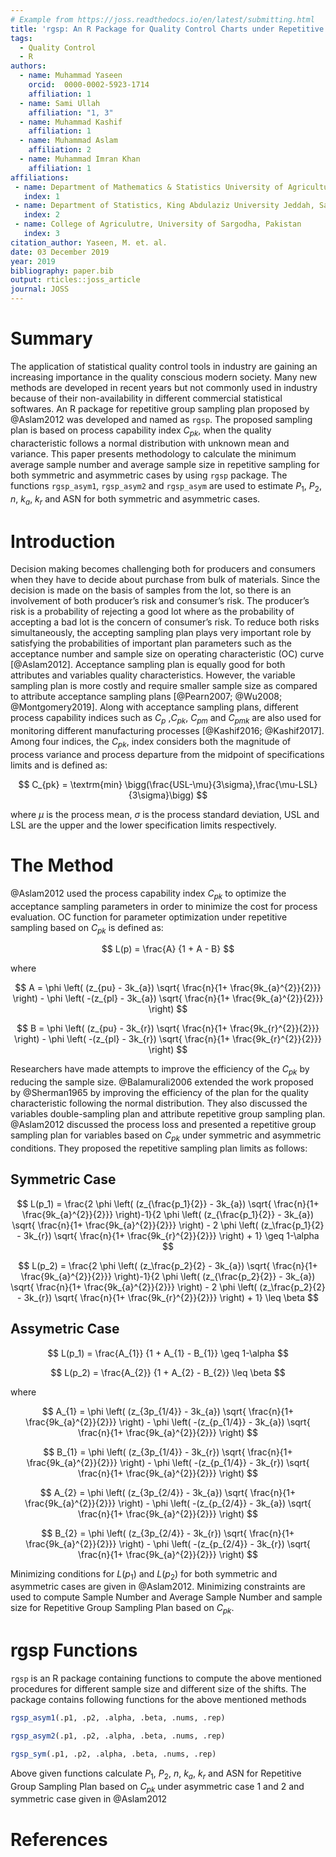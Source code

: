 ```yaml
---
# Example from https://joss.readthedocs.io/en/latest/submitting.html
title: 'rgsp: An R Package for Quality Control Charts under Repetitive Group Sampling Plan based on $C_{pk}$'
tags:
  - Quality Control
  - R
authors:
  - name: Muhammad Yaseen
    orcid:  0000-0002-5923-1714
    affiliation: 1
  - name: Sami Ullah
    affiliation: "1, 3" 
  - name: Muhammad Kashif
    affiliation: 1
  - name: Muhammad Aslam
    affiliation: 2 
  - name: Muhammad Imran Khan
    affiliation: 1 
affiliations:
 - name: Department of Mathematics & Statistics University of Agriculture Faisalabad, Pakistan
   index: 1
 - name: Department of Statistics, King Abdulaziz University Jeddah, Saudi Arabia
   index: 2
 - name: College of Agriculutre, University of Sargodha, Pakistan
   index: 3
citation_author: Yaseen, M. et. al.
date: 03 December 2019
year: 2019
bibliography: paper.bib
output: rticles::joss_article
journal: JOSS
---
```


# Summary

The application of statistical quality control tools in industry are gaining an increasing importance in the quality conscious modern society. Many new methods are developed in recent years but not commonly used in industry because of their non-availability in different commercial statistical softwares. An R package for repetitive group sampling plan proposed by @Aslam2012 was developed and named as  ``rgsp``. The proposed sampling plan is based on process capability index $C_{pk}$, when the quality characteristic follows a normal distribution with unknown mean and variance. This paper presents methodology to calculate the minimum average sample number and average sample size in repetitive sampling for both symmetric and asymmetric cases by using ``rgsp`` package. The functions ``rgsp_asym1``, ``rgsp_asym2`` and ``rgsp_asym`` are used to estimate $P_1$, $P_2$, $n$, $k_a$, $k_r$  and ASN for both symmetric and asymmetric cases. 

# Introduction

Decision making becomes challenging both for producers and consumers when they have to decide about purchase from bulk of materials. Since the decision is made on the basis of samples from the lot, so there is an involvement of both producer’s risk and consumer’s risk. The producer’s risk is a probability of rejecting a good lot where as the probability of accepting a bad lot is the concern of consumer’s risk. To reduce both risks simultaneously, the accepting sampling plan plays very important role by satisfying the probabilities of important plan parameters such as the acceptance number and sample size on operating characteristic (OC) curve [@Aslam2012].  Acceptance sampling plan is equally good for both attributes and variables quality characteristics. However, the variable sampling plan is more costly and require smaller sample size as compared to attribute acceptance sampling plans [@Pearn2007; @Wu2008; @Montgomery2019]. Along with acceptance sampling plans, different process capability indices such as $C_{p}$ ,$C_{pk}$, $C_{pm}$ and $C_{pmk}$ are also used for monitoring different manufacturing processes [@Kashif2016; @Kashif2017]. Among four indices, the $C_{pk}$, index considers both the magnitude of process variance and process departure from the midpoint of specifications limits and is defined as:  

$$
C_{pk} = \textrm{min} \bigg(\frac{USL-\mu}{3\sigma},\frac{\mu-LSL}{3\sigma}\bigg)
$$

where $\mu$ is the process mean, $\sigma$ is the process standard deviation, USL and LSL are the upper and the lower specification limits respectively.

# The Method

@Aslam2012 used the process capability index $C_{pk}$  to optimize the acceptance sampling parameters in order to minimize the cost for process evaluation. OC function for parameter optimization under repetitive sampling based on $C_{pk}$  is defined as:

$$
L(p) = \frac{A} 
	{1 + A - B}
$$	

where 

$$
A = \phi \left( (z_{pu} - 3k_{a}) \sqrt{ \frac{n}{1+ \frac{9k_{a}^{2}}{2}}} \right) - \phi \left( -(z_{pl} - 3k_{a}) \sqrt{ \frac{n}{1+ \frac{9k_{a}^{2}}{2}}} \right)
$$

$$
B = \phi \left( (z_{pu} - 3k_{r}) \sqrt{ \frac{n}{1+ \frac{9k_{r}^{2}}{2}}} \right) - \phi \left( -(z_{pl} - 3k_{r}) \sqrt{ \frac{n}{1+ \frac{9k_{r}^{2}}{2}}} \right)
$$


Researchers have made attempts to improve the efficiency of the  $C_{pk}$  by reducing the sample size. @Balamurali2006 extended the work proposed by @Sherman1965 by improving the efficiency of the plan for the quality characteristic following the normal distribution. They also discussed the variables double-sampling plan and attribute repetitive group sampling plan.  @Aslam2012 discussed the process loss and presented a repetitive group sampling plan for variables based on $C_{pk}$  under symmetric and asymmetric conditions. They proposed the repetitive sampling plan limits as follows:

## Symmetric Case

$$
L(p_1) = \frac{2 \phi \left( (z_{\frac{p_1}{2}} - 3k_{a}) \sqrt{ \frac{n}{1+ \frac{9k_{a}^{2}}{2}}} \right)-1}{2 \phi \left( (z_{\frac{p_1}{2}} - 3k_{a}) \sqrt{ \frac{n}{1+ \frac{9k_{a}^{2}}{2}}} \right) - 2 \phi \left( (z_\frac{p_1}{2} - 3k_{r}) \sqrt{ \frac{n}{1+ \frac{9k_{r}^{2}}{2}}} \right) + 1} \geq 1-\alpha
$$

$$
L(p_2) = \frac{2 \phi \left( (z_\frac{p_2}{2} - 3k_{a}) \sqrt{ \frac{n}{1+ \frac{9k_{a}^{2}}{2}}} \right)-1}{2 \phi \left( (z_{\frac{p_2}{2}} - 3k_{a}) \sqrt{ \frac{n}{1+ \frac{9k_{a}^{2}}{2}}} \right) - 2 \phi \left( (z_\frac{p_2}{2} - 3k_{r}) \sqrt{ \frac{n}{1+ \frac{9k_{r}^{2}}{2}}} \right) + 1} \leq \beta
$$


## Assymetric Case

$$
L(p_1) = \frac{A_{1}} {1 +  A_{1} - B_{1}} \geq 1-\alpha
$$

$$
L(p_2) = \frac{A_{2}} {1 +  A_{2} - B_{2}} \leq \beta
$$

where

$$
A_{1} = \phi \left( (z_{3p_{1/4}} - 3k_{a}) \sqrt{ \frac{n}{1+ \frac{9k_{a}^{2}}{2}}} \right) - \phi \left( -(z_{p_{1/4}} - 3k_{a}) \sqrt{ \frac{n}{1+ \frac{9k_{a}^{2}}{2}}} \right)
$$


$$
B_{1} = \phi \left( (z_{3p_{1/4}} - 3k_{r}) \sqrt{ \frac{n}{1+ \frac{9k_{a}^{2}}{2}}} \right) - \phi \left( -(z_{p_{1/4}} - 3k_{r}) \sqrt{ \frac{n}{1+ \frac{9k_{a}^{2}}{2}}} \right)
$$



$$
A_{2} = \phi \left( (z_{3p_{2/4}} - 3k_{a}) \sqrt{ \frac{n}{1+ \frac{9k_{a}^{2}}{2}}} \right) - \phi \left( -(z_{p_{2/4}} - 3k_{a}) \sqrt{ \frac{n}{1+ \frac{9k_{a}^{2}}{2}}} \right)
$$


$$
B_{2} = \phi \left( (z_{3p_{2/4}} - 3k_{r}) \sqrt{ \frac{n}{1+ \frac{9k_{a}^{2}}{2}}} \right) - \phi \left( -(z_{p_{2/4}} - 3k_{r}) \sqrt{ \frac{n}{1+ \frac{9k_{a}^{2}}{2}}} \right)
$$


Minimizing conditions for $L(p_1)$ and $L(p_2)$ for both symmetric and asymmetric cases are given in @Aslam2012. Minimizing constraints  are used to compute Sample Number and Average Sample Number and sample size for Repetitive Group Sampling Plan based on $C_{pk}$.

# rgsp Functions

``rgsp`` is an R package containing functions to compute the above mentioned procedures for different sample size and different size of the shifts. The package contains following functions for the above mentioned methods


```r
rgsp_asym1(.p1, .p2, .alpha, .beta, .nums, .rep)
```

```r
rgsp_asym2(.p1, .p2, .alpha, .beta, .nums, .rep)
```

```r
rgsp_sym(.p1, .p2, .alpha, .beta, .nums, .rep)
```

Above given functions calculate $P_1$, $P_2$, $n$, $k_a$, $k_r$ and ASN for Repetitive Group Sampling Plan based on $C_{pk}$ under asymmetric case 1 and 2 and symmetric case given in @Aslam2012


# References
